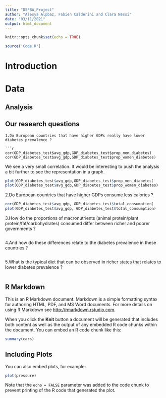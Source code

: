 ```yaml
---
title: "DSFBA_Project"
author: "Alesya Alpbaz, Fabien Calderini and Clara Nessi"
date: "03/11/2021"
output: html_document
---
```

```r
knitr::opts_chunk$set(echo = TRUE)
```

```r
source('Code.R')
```

# Introduction

# Data


## Analysis 
## Our research questions
```
1.Do European countries that have higher GDPs really have lower diabetes prevalence ?

```r
cor(GDP_diabetes_test$avg_gdp,GDP_diabetes_test$prop_men_diabetes)
cor(GDP_diabetes_test$avg_gdp,GDP_diabetes_test$prop_women_diabetes)

```
We see a very small correlation. It would be interesting to push the analysis a bit further to see the representation in a graph. 

```r
plot(GDP_diabetes_test$avg_gdp,GDP_diabetes_test$prop_men_diabetes)
plot(GDP_diabetes_test$avg_gdp,GDP_diabetes_test$prop_women_diabetes)
```


2.Do European countries that have higher GDPs consume less calories ?
```r
cor(GDP_diabetes_test$avg_gdp, GDP_diabetes_test$total_consumption)
plot(GDP_diabetes_test$avg_gdp, GDP_diabetes_test$total_consumption)
```


3.How do the proportions of macronutrients (animal protein/plant protein/fat/carbohydrates) consumed differ between richer and poorer governments ?
```r

```


4.And how do these differences relate to the diabetes prevalence in these countries ?
```r

```

5.What is the typical diet that can be observed in richer states that relates to lower diabetes prevalence ?
```r

```






## R Markdown

This is an R Markdown document. Markdown is a simple formatting syntax for authoring HTML, PDF, and MS Word documents. For more details on using R Markdown see <http://rmarkdown.rstudio.com>.

When you click the **Knit** button a document will be generated that includes both content as well as the output of any embedded R code chunks within the document. You can embed an R code chunk like this:

```r
summary(cars)
```

## Including Plots

You can also embed plots, for example:

```r
plot(pressure)
```

Note that the `echo = FALSE` parameter was added to the code chunk to prevent printing of the R code that generated the plot.

